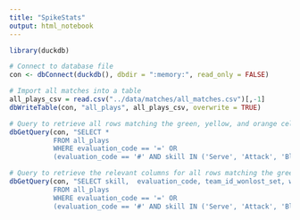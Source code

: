 ```yaml
---
title: "SpikeStats"
output: html_notebook
---
```


```r
library(duckdb)

# Connect to database file
con <- dbConnect(duckdb(), dbdir = ":memory:", read_only = FALSE)
```

```r
# Import all matches into a table
all_plays_csv = read.csv("../data/matches/all_matches.csv")[,-1]
dbWriteTable(con, "all_plays", all_plays_csv, overwrite = TRUE)
```

```r
# Query to retrieve all rows matching the green, yellow, and orange cells in the EF Data Volley Grade Grid
dbGetQuery(con, "SELECT *
           FROM all_plays 
           WHERE evaluation_code == '=' OR
           (evaluation_code == '#' AND skill IN ('Serve', 'Attack', 'Block'))")
```

```r
# Query to retrieve the relevant columns for all rows matching the green, yellow, and orange cells in the EF Data Volley Grade Grid
dbGetQuery(con, "SELECT skill,  evaluation_code, team_id_wonlost_set, won_match, season, match_set
           FROM all_plays 
           WHERE evaluation_code == '=' OR
           (evaluation_code == '#' AND skill IN ('Serve', 'Attack', 'Block'))")
```


